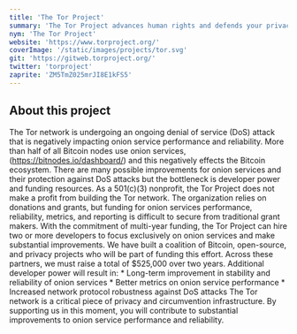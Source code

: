 ```yaml
---
title: 'The Tor Project'
summary: 'The Tor Project advances human rights and defends your privacy online through free software and open networks.'
nym: 'The Tor Project'
website: 'https://www.torproject.org/'
coverImage: '/static/images/projects/tor.svg'
git: 'https://gitweb.torproject.org/'
twitter: 'torproject'
zaprite: 'ZM5TmZ025mrJI8E1kFS5'
---
```


## About this project

The Tor network is undergoing an ongoing denial of service (DoS) attack that is negatively impacting onion service performance and reliability. More than half of all Bitcoin nodes use onion services, (https://bitnodes.io/dashboard/) and this negatively effects the Bitcoin ecosystem. There are many possible improvements for onion services and their protection against DoS attacks but the bottleneck is developer power and funding resources.  As a 501(c)(3) nonprofit, the Tor Project does not make a profit from building the Tor network. The organization relies on donations and grants, but funding for onion services performance, reliability, metrics, and reporting is difficult to secure from traditional grant makers. With the commitment of multi-year funding, the Tor Project can hire two or more developers to focus exclusively on onion services and make substantial improvements. We have built a coalition of Bitcoin, open-source, and privacy projects who will be part of funding this effort. Across these partners, we must raise a total of $525,000 over two years. Additional developer power will result in: * Long-term improvement in stability and reliability of onion services * Better metrics on onion service performance * Increased network protocol robustness against DoS attacks The Tor network is a critical piece of privacy and circumvention infrastructure. By supporting us in this moment, you will contribute to substantial improvements to onion service performance and reliability.
